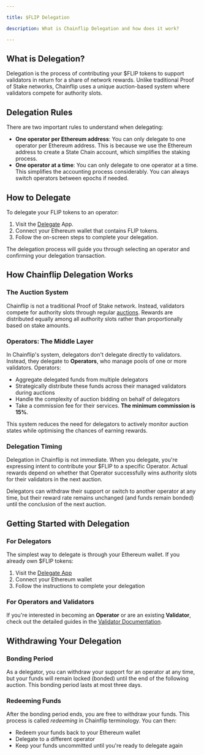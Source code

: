 ```yaml
---

title: $FLIP Delegation

description: What is Chainflip Delegation and how does it work?

---
```


## What is Delegation?

Delegation is the process of contributing your $FLIP tokens to support validators in return for a share of network rewards. Unlike traditional Proof of Stake networks, Chainflip uses a unique auction-based system where validators compete for authority slots.

## Delegation Rules

There are two important rules to understand when delegating:

- **One operator per Ethereum address**: You can only delegate to one operator per Ethereum address. This is because we use the Ethereum address to create a State Chain account, which simplifies the staking process.
- **One operator at a time**: You can only delegate to one operator at a time. This simplifies the accounting process considerably. You can always switch operators between epochs if needed.

## How to Delegate

To delegate your FLIP tokens to an operator:

1. Visit the [Delegate](https://auctions.chainflip.io/delegate) App.
2. Connect your Ethereum wallet that contains FLIP tokens.
3. Follow the on-screen steps to complete your delegation.

The delegation process will guide you through selecting an operator and confirming your delegation transaction.

## How Chainflip Delegation Works

### The Auction System

Chainflip is not a traditional Proof of Stake network. Instead, validators compete for authority slots through regular [auctions](/validators/validator-auctions-bonds-and-rewards). Rewards are distributed equally among all authority slots rather than proportionally based on stake amounts.

### Operators: The Middle Layer

In Chainflip's system, delegators don't delegate directly to validators. Instead, they delegate to **Operators**, who manage pools of one or more validators. Operators:

- Aggregate delegated funds from multiple delegators
- Strategically distribute these funds across their managed validators during auctions
- Handle the complexity of auction bidding on behalf of delegators
- Take a commission fee for their services. **The minimum commission is 15%**.

This system reduces the need for delegators to actively monitor auction states while optimising the chances of earning rewards.

### Delegation Timing

Delegation in Chainflip is not immediate. When you delegate, you're expressing intent to contribute your $FLIP to a specific Operator. Actual rewards depend on whether that Operator successfully wins authority slots for their validators in the next auction.

Delegators can withdraw their support or switch to another operator at any time, but their reward rate remains unchanged (and funds remain bonded) until the conclusion of the next auction.

## Getting Started with Delegation

### For Delegators

The simplest way to delegate is through your Ethereum wallet. If you already own $FLIP tokens:

1. Visit the [Delegate App](https://auctions.chainflip.io/delegate)
2. Connect your Ethereum wallet
3. Follow the instructions to complete your delegation

### For Operators and Validators

If you're interested in becoming an **Operator** or are an existing **Validator**, check out the detailed guides in the [Validator Documentation](/validators/delegation).

## Withdrawing Your Delegation

### Bonding Period

As a delegator, you can withdraw your support for an operator at any time, but your funds will remain locked (bonded) until the end of the following auction. This bonding period lasts at most three days.

### Redeeming Funds

After the bonding period ends, you are free to withdraw your funds. This process is called *redeeming* in Chainflip terminology. You can then:

- Redeem your funds back to your Ethereum wallet
- Delegate to a different operator
- Keep your funds uncommitted until you're ready to delegate again
